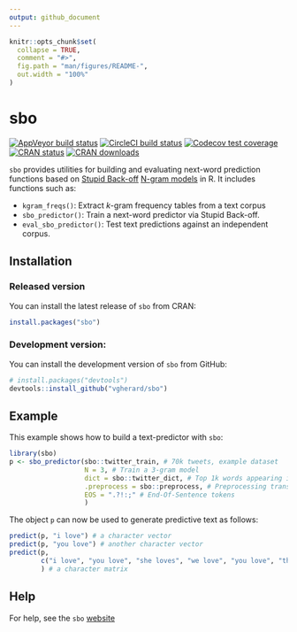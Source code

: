 ```yaml
---
output: github_document
---
```


<!-- README.md is generated from README.Rmd. Please edit that file -->

```r
knitr::opts_chunk$set(
  collapse = TRUE,
  comment = "#>",
  fig.path = "man/figures/README-",
  out.width = "100%"
)
```

# sbo

<!-- badges: start -->
[![AppVeyor build status](https://ci.appveyor.com/api/projects/status/github/vgherard/sbo?branch=master&svg=true)](https://ci.appveyor.com/project/vgherard/sbo)
[![CircleCI build status](https://circleci.com/gh/vgherard/sbo.svg?style=svg)](https://circleci.com/gh/vgherard/sbo)
[![Codecov test coverage](https://codecov.io/gh/vgherard/sbo/branch/master/graph/badge.svg)](https://codecov.io/gh/vgherard/sbo?branch=master)
[![CRAN status](https://www.r-pkg.org/badges/version/sbo)](https://CRAN.R-project.org/package=sbo)
[![CRAN downloads](http://cranlogs.r-pkg.org/badges/grand-total/sbo)](https://CRAN.R-project.org/package=sbo)
<!-- badges: end -->

`sbo` provides utilities for building and evaluating next-word prediction functions based on [Stupid Back-off](https://www.aclweb.org/anthology/D07-1090.pdf) [N-gram models](https://en.wikipedia.org/wiki/N-gram) in R. It includes functions such as:

- `kgram_freqs()`: Extract $k$-gram frequency tables from a text corpus
- `sbo_predictor()`: Train a next-word predictor via Stupid Back-off.
- `eval_sbo_predictor()`: Test text predictions against an independent corpus.

## Installation

### Released version

You can install the latest release of `sbo` from CRAN:

``` r
install.packages("sbo")
```

### Development version:

You can install the development version of `sbo` from GitHub:

``` r
# install.packages("devtools")
devtools::install_github("vgherard/sbo")
```

## Example

This example shows how to build a text-predictor with `sbo`:

```r
library(sbo)
p <- sbo_predictor(sbo::twitter_train, # 70k tweets, example dataset
                   N = 3, # Train a 3-gram model
                   dict = sbo::twitter_dict, # Top 1k words appearing in corpus
                   .preprocess = sbo::preprocess, # Preprocessing transformation 
                   EOS = ".?!:;" # End-Of-Sentence tokens
                   )
```

The object `p` can now be used to generate predictive text as follows:

```r
predict(p, "i love") # a character vector
predict(p, "you love") # another character vector
predict(p, 
        c("i love", "you love", "she loves", "we love", "you love", "they love")
        ) # a character matrix
```

## Help

For help, see  the `sbo` [website](https://vgherard.github.io/sbo/)
